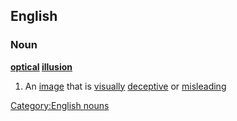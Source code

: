 ==English==
===Noun===
{{wikipedia}}
'''[[optical]] [[illusion]]'''
#An [[image]] that is [[visually]] [[deceptive]] or [[misleading]]
[[Category:English nouns]]